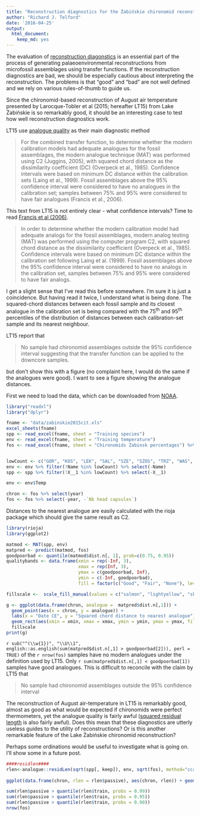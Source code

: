 ```yaml
---
title: "Reconstruction diagnostics for the Żabińskie chironomid reconstruction"
author: "Richard J. Telford"
date: '2016-04-25'
output:
  html_document:
    keep_md: yes
---
```


The evaluation of [reconstruction diagonstics](https://quantpalaeo.wordpress.com/2014/05/03/transfer-function-and-palaeoenvironmenal-reconstruction-diagnostics/) is an essential part of the process of generating palaeoenvironmental reconstructions from microfossil assemblages using transfer functions. If the reconstruction diagnostics are bad, we should be especially cautious about interpreting the reconstruction. The problems is that "good" and "bad" are not well defined and we rely on various rules-of-thumb to guide us.

Since the chironomid-based reconstruction of August air temperature presented by Larocque-Tobler et al (2015; hereafter LT15) from Lake Żabińskie is so remarkably good, it should be an interesting case to test how well reconstruction diagnostics work.

LT15 use [analogue quality](https://quantpalaeo.wordpress.com/2014/05/11/analogue-quality-reconstruction-quality/) as their main diagnostic method 

> For the combined transfer function, to determine whether the modern calibration models had adequate analogues for the fossil assemblages, the modern analogue technique (MAT) was performed using C2 (Juggins, 2005), with squared chord distance as the dissimilarity coefficient (DC) (Overpeck et al., 1985). Confidence intervals were based on minimum DC distance within the calibration sets (Laing et al., 1999). Fossil assemblages above the 95% confidence interval were considered to have no analogues in the calibration set; samples between 75% and 95% were considered to have fair analogues (Francis et al., 2006). 

This text from LT15 is not entirely clear - what confidence intervals? Time to read [Francis et al (2006)](http://www.sciencedirect.com/science/article/pii/S0031018206000277?np=y).

> In order to determine whether the modern calibration model had adequate analogs for the fossil assemblages, modern analog testing (MAT) was performed using the computer program C2, with squared chord distance as the dissimilarity coefficient (Overpeck et al., 1985). Confidence intervals were based on minimum DC distance within the calibration set following Laing et al. (1999). Fossil assemblages above the 95% confidence interval were considered to have no analogs in the calibration set, samples between 75% and 95% were considered to have fair analogs.

I get a slight sense that I've read this before somewhere. I'm sure it is just a coincidence. But having read it twice, I understand what is being done. The squared-chord distances between each fossil sample and its closest analogue in the calibration set is being compared with the 75^th^ and 95^th^ percentiles of the distribution of distances between each calibration-set sample and its nearest neighbour. 

LT15 report that 

> No sample had chironomid assemblages outside the 95% confidence interval suggesting that the transfer function can be applied to the downcore samples. 

but don't show this with a figure (no complaint here, I would do the same if the analogues were good). I want to see a figure showing the analogue distances.


First we need to load the data, which can be downloaded from [NOAA](https://www.ncdc.noaa.gov/cdo/f?p=519:1:0::::P1_STUDY_ID:19501).

```r
library("readxl")
library("dplyr")

fname <- "data/zabinskie2015cit.xls"
excel_sheets(fname)
spp <- read_excel(fname, sheet = "Training species")
env <- read_excel(fname, sheet = "Training temperature")
fos <- read_excel(fname, sheet = "Chironomids Zabinsk percentages") %>% rename(year = X__1)


lowCount <- c("GOR", "KOS", "LEK", "SAL", "SZE", "SZOS", "TRZ", "WAS", "ZAB")
env <- env %>% filter(!Name %in% lowCount) %>% select(-Name)
spp <- spp %>% filter(!X__1 %in% lowCount) %>% select(-X__1)

env <- env$Temp

chron <- fos %>% select(year)
fos <- fos %>% select(-year, -`Nb head capsules`)

```

Distances to the nearest analogue are easily calculated with the rioja package which should give the same result as C2.

```r
library(rioja)
library(ggplot2)

matmod <- MAT(spp, env)
matpred <- predict(matmod, fos)
goodpoorbad <- quantile(matmod$dist.n[, 1], prob=c(0.75, 0.95))
qualitybands <- data.frame(xmin = rep(-Inf, 3), 
                           xmax = rep(Inf, 3), 
                           ymax = c(goodpoorbad, Inf), 
                           ymin = c(-Inf, goodpoorbad), 
                           fill = factor(c("Good", "Fair", "None"), levels = c("None", "Fair", "Good")))

fillscale <-  scale_fill_manual(values = c("salmon", "lightyellow", "skyblue"), name = "Analogue Quality")

g <- ggplot(data.frame(chron, analogue =  matpred$dist.n[,1])) + 
  geom_point(aes(x = chron, y = analogue)) + 
  labs(x = "Date CE", y = "Squared chord distance to nearest analogue") +
  geom_rect(aes(xmin = xmin, xmax = xmax, ymin = ymin, ymax = ymax, fill = fill), qualitybands, alpha = .5) + 
  fillscale
print(g)
```  

`r sub("^(\\w{1})", "\\U\\1", english::as.english(sum(matpred$dist.n[,1] > goodpoorbad[2])), perl = TRUE)` of the `r nrow(fos)` samples have no modern analogues under the definition used by LT15. Only `r sum(matpred$dist.n[,1] < goodpoorbad[1])` samples have good analogues. This is difficult to reconcile with the claim by LT15 that 

> No sample had chironomid assemblages outside the 95% confidence interval 

The reconstruction of August air-temperature in LT15 is remarkably good, almost as good as what would be expected if chironomids were perfect thermometers, yet the analogue quality is fairly awful ([squared residual length](https://quantpalaeo.wordpress.com/2014/05/17/beyond-nearest-analogue-distance/) is also fairly awful). Does this mean that these diagnostics are utterly useless guides to the utility of reconstructions? Or is this another remarkable feature of the Lake Żabińskie chironomid reconstruction?

Perhaps some ordinations would be useful to investigate what is going on. I'll show some in a future post.



```r
####residlen####
rlen<-analogue::residLen(sqrt(spp[, keep]), env, sqrt(fos), method="cca")
  
ggplot(data.frame(chron, rlen = rlen$passive), aes(chron, rlen)) + geom_point() + geom_hline(yintercept = quantile(rlen$train, probs = c(0.5, 0.9, 0.95, 0.99)), colour = c("blue", "orange", "red", "red"), linetype = c(1, 1, 1, 2))

sum(rlen$passive > quantile(rlen$train, probs = 0.99))
sum(rlen$passive > quantile(rlen$train, probs = 0.95))
sum(rlen$passive > quantile(rlen$train, probs = 0.90))
nrow(fos)
```
